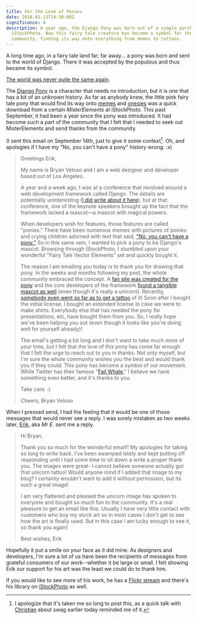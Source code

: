 ```yaml
---
title: For the Love of Ponies
date: 2010-01-13T14:30:00Z
significance: 4
description: A year ago, the Django Pony was born out of a simple purchase on
  iStockPhoto. Now this fairy tale creature has become a symbol for the Django
  community, finding its way onto everything from memes to tattoos.
---
```


A long time ago, in a fairy tale land far, far away... a pony was born and sent to the world of Django. There it was accepted by the populous and thus became its symbol.

[The world was never quite the same again][1].

The [Django Pony][2] is a character that needs no introduction, but it is one that has a bit of an unknown history. As far as anybody knew, the little pink fairy tale pony that would find its way onto [memes][3] and [onesies][4] was a quick download from a certain _MisterElements_ at iStockPhoto. This past September, it had been a year since the pony was introduced. It had become such a part of the community that I felt that I needed to seek out MisterElements and send thanks from the community.

(I sent this email on September 14th, just to give it some context[^1]. Oh, and apologies if I have my "No, you can't have a pony" history wrong. :x)

> Greetings Erik,
>
> My name is Bryan Veloso and I am a web designer and developer based out of Los Angeles.
>
> A year and a week ago, I was at a conference that revolved around a web development framework called Django. The details are potentially uninteresting ([I did write about it here][5]), but at that conference, one of the keynote speakers brought up the fact that the framework lacked a mascot—a mascot with magical powers.
>
> When developers wish for features, those features are called "ponies." There have been numerous memes with pictures of ponies and crying children adorned with text that said, ["No, you can't have a pony."][6] So in this same vein, I wanted to pick a pony to be Django's mascot. Browsing through iStockPhoto, I stumbled upon your wonderful "Fairy Tale Vector Elements" set and quickly bought it.
>
> The reason I am emailing you today is to thank you for drawing that pony. In the weeks and months following my post, the whole community embraced the concept. A [fan site was created for the pony][7] and the core developers of the framework [found a tangible mascot as well][8] (even though it's really a unicorn). Recently, [somebody even went so far as to get a tattoo][9] of it! Soon after I bought the initial license, I bought an extended license in case we were to make shirts. Everybody else that has needed the pony for presentations, etc, have bought them from you. So, I really hope we've been helping you out (even though it looks like you're doing well for yourself already)!
>
> The email's getting a bit long and I don't want to take much more of your time, but I felt that the love of this pony has come far enough that I felt the urge to reach out to you in thanks. Not only myself, but I'm sure the whole community wishes you the best and would thank you if they could. This pony has become a symbol of our movement. While Twitter has their famous "[Fail Whale][10]," I believe we have something even better, and it's thanks to you.
>
> Take care. :)
>
> Cheers,
> Bryan Veloso

When I pressed send, I had the feeling that it would be one of those messages that would never see a reply. I was sorely mistaken as two weeks later, [Erik][11], aka _Mr E._ sent me a reply.

> Hi Bryan,
>
> Thank you so much for the wonderful email!! My apologies for taking so long to write back. I've been swamped lately and kept putting off responding until I had some time to sit down a write a proper thank you. The images were great- I cannot believe someone actually got that unicorn tattoo! Would anyone mind if I added that image to my blog? I certainly wouldn't want to add it without permission, but its such a great image!
>
> I am very flattered and pleased the unicorn image has spoken to everyone and bought so much fun to the community. It's a real pleasure to get an email like this. Usually I have very little contact with customers who buy my stock art so in most cases I don't get to see how the art is finally used. But in this case I am lucky enough to see it, so thank you again!
>
> Best wishes,
> Erik

Hopefully it put a smile on your face as it did mine. As designers and developers, I'm sure a lot of us have been the recipients of messages from grateful consumers of our work--whether it be large or small. I felt showing Erik our support for his art was the least we could do to thank him.

If you would like to see more of his work, he has a [Flickr stream][13] and there's his library on [iStockPhoto][14] as well.

[^1]: I apologize that it's taken me so long to post this, as a quick talk with [Christian][12] about swag earlier today reminded me of it.

[1]: http://www.flickr.com/photos/bastispicks/3400633546/
[2]: http://djangopony.com/
[3]: http://www.flickr.com/photos/shawnrider/3955849640/
[4]: http://www.flickr.com/photos/mintchaos/3921097219/
[5]: http://avalonstar.com/blog/2008/sep/9/the-web-framework-for-ponies/
[6]: http://linuxformat.co.uk/files/nopony.jpg
[7]: http://djangopony.com/
[8]: http://www.flickr.com/groups/djangopony/pool/
[9]: http://www.flickr.com/photos/bloodredrose/3914730790/in/pool-djangopony
[10]: http://en.wikipedia.org/wiki/File:Failwhale.png
[11]: http://misterelements.com/
[12]: http://www.mintchaos.com/
[13]: http://www.flickr.com/people/misterelements/
[14]: http://www.istockphoto.com/user_view.php?id=1590391
